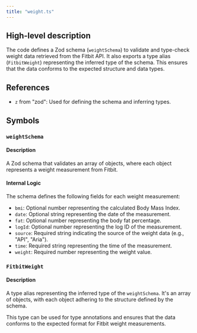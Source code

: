 ```yaml
---
title: "weight.ts"
---
```


## High-level description
The code defines a Zod schema (`weightSchema`) to validate and type-check weight data retrieved from the Fitbit API. It also exports a type alias (`FitbitWeight`) representing the inferred type of the schema. This ensures that the data conforms to the expected structure and data types.

## References
- `z` from "zod": Used for defining the schema and inferring types.

## Symbols

### `weightSchema`
#### Description
A Zod schema that validates an array of objects, where each object represents a weight measurement from Fitbit.

#### Internal Logic
The schema defines the following fields for each weight measurement:
- `bmi`: Optional number representing the calculated Body Mass Index.
- `date`: Optional string representing the date of the measurement.
- `fat`: Optional number representing the body fat percentage.
- `logId`: Optional number representing the log ID of the measurement.
- `source`: Required string indicating the source of the weight data (e.g., "API", "Aria").
- `time`: Required string representing the time of the measurement.
- `weight`: Required number representing the weight value.

### `FitbitWeight`
#### Description
A type alias representing the inferred type of the `weightSchema`. It's an array of objects, with each object adhering to the structure defined by the schema.

This type can be used for type annotations and ensures that the data conforms to the expected format for Fitbit weight measurements.
